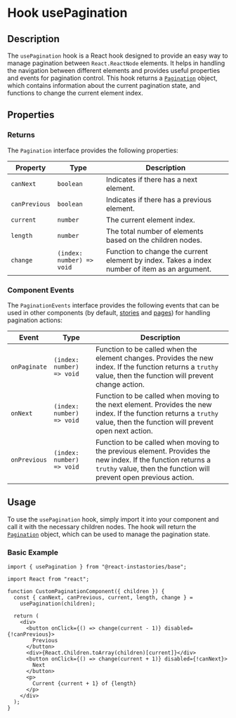 # Hook usePagination

## Description

The `usePagination` hook is a React hook designed to provide an easy way to manage pagination between `React.ReactNode` elements.
It helps in handling the navigation between different elements and provides useful properties and events for pagination control.
This hook returns a [`Pagination`](#returns) object, which contains information about the current pagination state, and functions to change the current element index.

## Properties

### Returns

The `Pagination` interface provides the following properties:

| Property      | Type                      | Description                                                                                   |
| ------------- | ------------------------- | --------------------------------------------------------------------------------------------- |
| `canNext`     | `boolean`                 | Indicates if there has a next element.                                                        |
| `canPrevious` | `boolean`                 | Indicates if there has a previous element.                                                    |
| `current`     | `number`                  | The current element index.                                                                    |
| `length`      | `number`                  | The total number of elements based on the children nodes.                                     |
| `change`      | `(index: number) => void` | Function to change the current element by index. Takes a index number of item as an argument. |

### Component Events

The `PaginationEvents` interface provides the following events that can be used in other components (by default, [stories](/docs/base/stories) and [pages](/docs/base/pages)) for handling pagination actions:

| Event        | Type                      | Description                                                                                                                                                                       |
| ------------ | ------------------------- | --------------------------------------------------------------------------------------------------------------------------------------------------------------------------------- |
| `onPaginate` | `(index: number) => void` | Function to be called when the element changes. Provides the new index. If the function returns a `truthy` value, then the function will prevent change action.                   |
| `onNext`     | `(index: number) => void` | Function to be called when moving to the next element. Provides the new index. If the function returns a `truthy` value, then the function will prevent open next action.         |
| `onPrevious` | `(index: number) => void` | Function to be called when moving to the previous element. Provides the new index. If the function returns a `truthy` value, then the function will prevent open previous action. |

## Usage

To use the `usePagination` hook, simply import it into your component and call it with the necessary children nodes.
The hook will return the [`Pagination`](#returns) object, which can be used to manage the pagination state.

### Basic Example

```tsx copy
import { usePagination } from "@react-instastories/base";

import React from "react";

function CustomPaginationComponent({ children }) {
  const { canNext, canPrevious, current, length, change } =
    usePagination(children);

  return (
    <div>
      <button onClick={() => change(current - 1)} disabled={!canPrevious}>
        Previous
      </button>
      <div>{React.Children.toArray(children)[current]}</div>
      <button onClick={() => change(current + 1)} disabled={!canNext}>
        Next
      </button>
      <p>
        Current {current + 1} of {length}
      </p>
    </div>
  );
}
```
